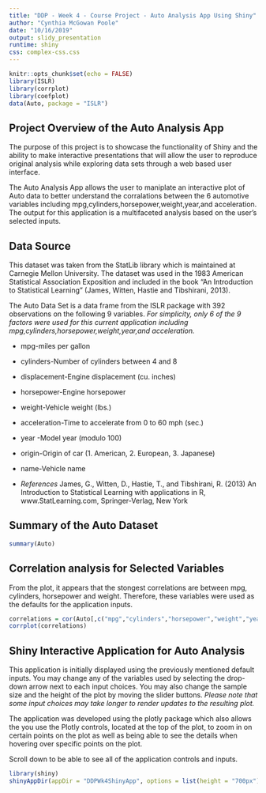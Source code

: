 ```yaml
---
title: "DDP - Week 4 - Course Project - Auto Analysis App Using Shiny"
author: "Cynthia McGowan Poole"
date: "10/16/2019"
output: slidy_presentation
runtime: shiny
css: complex-css.css
---
```


```r
knitr::opts_chunk$set(echo = FALSE)
library(ISLR)
library(corrplot)
library(coefplot)
data(Auto, package = "ISLR")
```

## Project Overview of the Auto Analysis App

The purpose of this project is to showcase the functionality of Shiny and the ability to make interactive presentations that will allow the user to reproduce original analysis while exploring data sets through a web based user interface. 

The Auto Analysis App allows the user to maniplate an interactive plot of Auto data to better understand the corralations between the 6 automotive variables including mpg,cylinders,horsepower,weight,year,and acceleration. The output for this application is a multifaceted analysis based on the user's selected inputs. 

## Data Source

This dataset was taken from the StatLib library which is maintained at Carnegie Mellon University. The dataset was used in the 1983 American Statistical Association Exposition and included in the book "An Introduction to Statistical Learning" (James, Witten, Hastie and Tibshirani, 2013).  

The Auto Data Set is a data frame from the ISLR package with 392 observations on the following 9 variables. *For simplicity, only 6 of the 9 factors were used for this current application including mpg,cylinders,horsepower,weight,year,and acceleration.* 

 - mpg-miles per gallon
 - cylinders-Number of cylinders between 4 and 8
 - displacement-Engine displacement (cu. inches)
 - horsepower-Engine horsepower
 - weight-Vehicle weight (lbs.)
 - acceleration-Time to accelerate from 0 to 60 mph (sec.)
 - year -Model year (modulo 100)
 - origin-Origin of car (1. American, 2. European, 3. Japanese)
 - name-Vehicle name


 - *References*
James, G., Witten, D., Hastie, T., and Tibshirani, R. (2013) An Introduction to Statistical Learning with applications in R, www.StatLearning.com, Springer-Verlag, New York

## Summary of the Auto Dataset

```r
summary(Auto)
```


## Correlation analysis for Selected Variables

From the plot, it appears that the stongest correlations are between mpg, cylinders, horsepower and weight. Therefore, these variables were used as the defaults for the application inputs. 

```r
correlations = cor(Auto[,c("mpg","cylinders","horsepower","weight","year","acceleration")])
corrplot(correlations)
```

## Shiny Interactive Application for Auto Analysis 

This application is initially displayed using the previously mentioned default inputs. You may change any of the variables used by selecting the drop-down arrow next to each input choices. You may also change the sample size and the height of the plot by moving the slider buttons. *Please note that some input choices may take longer to render updates to the resulting plot.* 

The application was developed using the plotly package which also allows the you use the Plotly controls, located at the top of the plot, to zoom in on certain points on the plot as well as being able to see the details when hovering over specific points on the plot. 

Scroll down to be able to see all of the application controls and inputs. 
```r
library(shiny)
shinyAppDir(appDir = "DDPWk4ShinyApp", options = list(height = "700px"))
```
